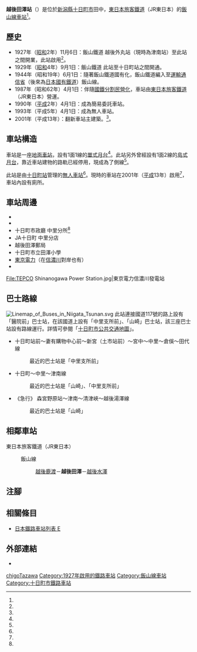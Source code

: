 {{NoteTA
|T=zh-hans:越後田泽站;zh-hk:越後田澤站;zh-tw:越後田澤車站;
|1=zh-hans:越後田泽站;zh-hk:越後田澤站;zh-tw:越後田澤車站;
}}
{{Infobox station
|公司色 = green
|站名 = 越後田澤站
|圖片 =  Echigo-Tazawa Station, East Japan Railway Company, June 2020.jpg
|圖片說明 = 越後田澤車站（2020年6月9日）
|日文原名 = 越後田沢
|平假名 = えちごたざわ
|羅馬拼音 = Echigo-Tazawa
|副站名 = 
|電報略號 = チサ
|所在地 = {{JPN}}[[新潟縣|新潟縣]][[十日町市|十日町市]]田中<ref name="zeneki21">{{Cite book|title =週刊 JR全駅・全車両基地 |publisher = {{Translink|ja|朝日新聞出版}} |series=週刊朝日百科 |volume  =21号 新潟駅・弥彦駅・津南駅ほか |date =2012-12-30 |page =27 |language=ja}}</ref>
|座標 = {{coord|37|3|19.13|N|138|41|41.09|E|type:railwaystation_region:JP-24|display=inline,title}}
|車站構造 = [[地面車站|地面車站]]
|月台配置 = 1面1線<ref name="zeneki21" />
|啟用年月日 = 1927年（[[昭和|昭和]]2年）11月6日<ref name="zeneki21"/>
|廢站年月日 = 
|乘客人數 = 
|上下車人次 = 
|統計年度 = 
|轉車 = 
|全寬備註 = [[無人車站|無人車站]]<ref name="zeneki21"/>
|adjacent = {{Adjacent stations|system=東日本旅客鐵道|line=飯山線|left=越後鹿渡|right=越後水澤|note-left=2.4km|note-mid=距離[[豐野站|豐野]]64.5km|note-right=3.0km}}
}}
'''越後田澤站'''（{{jpn|j=越後田沢駅|hg=えちごたざわえき|rm=Echigo-Tazawa eki|f=y}}）是位於[[新潟縣|新潟縣]][[十日町市|十日町市]]田中，[[東日本旅客鐵道|東日本旅客鐵道]]（JR東日本）的[[飯山線|飯山線]][[鐵路車站|車站]]<ref name="zeneki21"/>。

== 歷史 ==
* 1927年（[[昭和|昭和]]2年）11月6日：飯山鐵道 越後外丸站（現時為津南站）至此站之間開業，此站啟用<ref name="zeneki21"/>。
* 1929年（[[昭和|昭和]]4年）9月1日：飯山鐵道 此站至十日町站之間開通。
* 1944年（昭和19年）6月1日：隨著飯山鐵道國有化，飯山鐵道編入至[[運輸通信省_(日本)|運輸通信省]]（後來為[[日本國有鐵道|日本國有鐵道]]）飯山線。
* 1987年（昭和62年）4月1日：伴隨[[國鐵分割民營化|國鐵分割民營化]]，車站由[[東日本旅客鐵道|東日本旅客鐵道]]（JR東日本）營運。
* 1990年（[[平成|平成]]2年）4月1日：成為簡易委託車站。
* 1993年（平成5年）4月1日：成為無人車站。
* 2001年（平成13年）：翻新車站主建築。<ref name="zeneki21"/>。

== 車站構造 ==
車站是一座[[地面車站|地面車站]]，設有1面1線的[[單式月台|單式月台]]<ref name="zeneki21"/>。此站另外曾經設有1面2線的[[島式月台|島式月台]]，靠近車站建物的路軌已經停用，現成為了側線<ref name="zeneki21"/>。

此站是由[[十日町站|十日町站]]管理的[[無人車站|無人車站]]<ref name="zeneki21"/>。現時的車站在2001年（[[平成|平成]]13年）啟用<ref name="zeneki21"/>，車站內設有廁所。

== 車站周邊 ==
* {{Translink|ja|国道117号|國道117號}}
* {{Translink|ja|国道353号|國道353號}}
* 十日町市政廳 中里分所<ref name="zeneki21"/>
* JA十日町 中里分店
* 越後田澤郵局
* 十日町市立田澤小學
* [[東京電力|東京電力]]{{Translink|ja|西大滝ダム|西大瀧壩|信濃川發電站}}（在[[信濃川|信濃川]]對岸也有）
* {{Translink|ja|宮中ダム|宮中壩}}
<gallery widths="240" heights="180">
File:TEPCO Shinanogawa Power Station.jpg|東京電力信濃川發電站
</gallery>

== 巴士路線 ==
[[File:Linemap_of_Buses_in_Niigata_Tsunan.svg|thumb]]
此站連接國道117號的路上設有「醫院前」巴士站，在該國道上設有「中里支所前」、「山崎」巴士站，該三座巴士站設有{{Translink|ja|南越後観光バス|南越後觀光巴士}}路線運行。詳情可參閱「[http://www.city.tokamachi.lg.jp/kurashi_tetuduki/A011/A013/1454068628938.html 十日町市公共交通地圖]」。
* 十日町站前～妻有購物中心前～新宮（土市站前）～宮中～中里～倉俁～田代線
*: 最近的巴士站是「中里支所前」
* 十日町～中里～津南線
*: 最近的巴士站是「山崎」、「中里支所前」
* 《急行》 森宮野原站～津南～清津峽～越後湯澤線
*: 最近的巴士站是「山崎」

== 相鄰車站 ==
; 東日本旅客鐵道（JR東日本）
: {{Color|#7bc24b|■}}飯山線
:: [[越後鹿渡站|越後鹿渡]]－'''越後田澤'''－[[越後水澤站|越後水澤]]

== 注腳 ==
{{Reflist}}

== 相關條目 ==
{{Commonscat|Echigo-Tazawa Station}}
* [[日本鐵路車站列表_E|日本鐵路車站列表 E]]

== 外部連結 ==
*{{外部連結/JR東日本車站|277|越後田澤}}{{ja icon}}

{{飯山線}}

{{DEFAULTSORT:Echigo-Tazawa}}
[[Category:日本鐵路車站_E|chigoTazawa]]
[[Category:1927年啟用的鐵路車站|Category:1927年啟用的鐵路車站]]
[[Category:飯山線車站|Category:飯山線車站]]
[[Category:十日町市鐵路車站|Category:十日町市鐵路車站]]